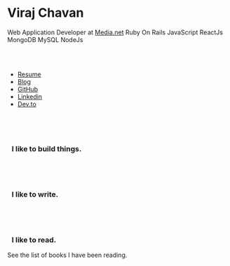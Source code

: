 
<Banner>

<ModalWrapper>

# Viraj Chavan

Web Application Developer at <a href="https://media.net" target="_blank">Media.net</a>
<Skill>Ruby On Rails</Skill>
<Skill>JavaScript</Skill>
<Skill>ReactJs</Skill>
<Skill>MongoDB</Skill>
<Skill>MySQL</Skill>
<Skill>NodeJs</Skill>

<br/><br/>

- <a href="/resume.pdf" target="_blank">Resume</a>
- [Blog](/blog)
- <a href="https://github.com/virajvchavan" target="_blank">GitHub</a>
- <a href="https://www.linkedin.com/in/virajvchavan/" target="_blank">Linkedin</a>
- <a href="https://dev.to/virajvchavan" target="_blank">Dev.to</a>


<div style="margin-top: 6em">
    <h3 style="margin-left: 10px;">I like to build things.</h3>
    <Projects />
</div>

<div style="margin-top: 6em">
    <h3 style="margin-left: 10px;">I like to write.</h3>
    <BlogIntros/>
</div>

<div style="margin-top: 6em">
    <h3 style="margin-left: 10px;">I like to read.</h3>
    <Link to="/readings" className="booksLink" style={{marginLeft: '20px', textDecoration: 'underline', fontSize: '16px'}}>See the list of books I have been reading.</Link>
</div>

</ModalWrapper>

</Banner>

